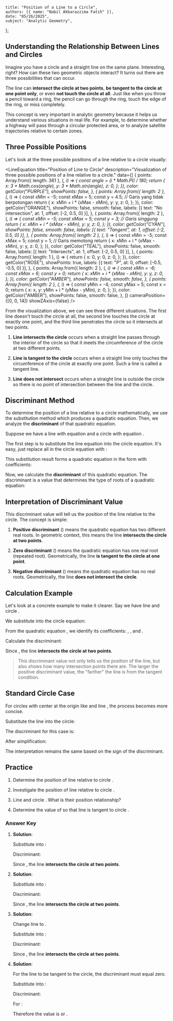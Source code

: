     title: "Position of a Line to a Circle",
    authors: [{ name: "Nabil Akbarazzima Fatih" }],
    date: "05/26/2025",
    subject: "Analytic Geometry",
};


## Understanding the Relationship Between Lines and Circles

Imagine you have a circle and a straight line on the same plane. Interesting, right? How can these two geometric objects interact? It turns out there are three possibilities that can occur.

The line can **intersect the circle at two points**, **be tangent to the circle at one point only**, or even **not touch the circle at all**. Just like when you throw a pencil toward a ring, the pencil can go through the ring, touch the edge of the ring, or miss completely.

This concept is very important in analytic geometry because it helps us understand various situations in real life. For example, to determine whether a highway will pass through a circular protected area, or to analyze satellite trajectories relative to certain zones.

## Three Possible Positions

Let's look at the three possible positions of a line relative to a circle visually:

<LineEquation
  title="Position of Line to Circle"
  description="Visualization of three possible positions of a line relative to a circle."
  data={[
    {
      points: Array.from({ length: 361 }, (_, i) => {
        const angle = (i * Math.PI) / 180;
        return {
          x: 3 * Math.cos(angle),
          y: 3 * Math.sin(angle),
          z: 0,
        };
      }),
      color: getColor("PURPLE"),
      showPoints: false,
    },
    {
      points: Array.from({ length: 2 }, (_, i) => {
        const xMin = -5;
        const xMax = 5;
        const y = 4.5; // Garis yang tidak berpotongan
        return {
          x: xMin + i * (xMax - xMin),
          y: y,
          z: 0,
        };
      }),
      color: getColor("ORANGE"),
      showPoints: false,
      smooth: false,
      labels: [{ text: "No intersection", at: 1, offset: [-2, 0.5, 0] }],
    },
    {
      points: Array.from({ length: 2 }, (_, i) => {
        const xMin = -5;
        const xMax = 5;
        const y = 3; // Garis singgung
        return {
          x: xMin + i * (xMax - xMin),
          y: y,
          z: 0,
        };
      }),
      color: getColor("CYAN"),
      showPoints: false,
      smooth: false,
      labels: [{ text: "Tangent", at: 1, offset: [-2, 0.5, 0] }],
    },
    {
      points: Array.from({ length: 2 }, (_, i) => {
        const xMin = -5;
        const xMax = 5;
        const y = 1; // Garis memotong
        return {
          x: xMin + i * (xMax - xMin),
          y: y,
          z: 0,
        };
      }),
      color: getColor("TEAL"),
      showPoints: false,
      smooth: false,
      labels: [{ text: "Intersects", at: 1, offset: [-2, 0.5, 0] }],
    },
    {
      points: Array.from({ length: 1 }, () => {
        return {
          x: 0,
          y: 0,
          z: 0,
        };
      }),
      color: getColor("ROSE"),
      showPoints: true,
      labels: [{ text: "P", at: 0, offset: [-0.5, -0.5, 0] }],
    },
    {
      points: Array.from({ length: 2 }, (_, i) => {
        const xMin = -6;
        const xMax = 6;
        const y = 0;
        return {
          x: xMin + i * (xMax - xMin),
          y: y,
          z: 0,
        };
      }),
      color: getColor("AMBER"),
      showPoints: false,
      smooth: false,
    },
    {
      points: Array.from({ length: 2 }, (_, i) => {
        const yMin = -4;
        const yMax = 5;
        const x = 0;
        return {
          x: x,
          y: yMin + i * (yMax - yMin),
          z: 0,
        };
      }),
      color: getColor("AMBER"),
      showPoints: false,
      smooth: false,
    },
  ]}
  cameraPosition={[0, 0, 14]}
  showZAxis={false}
/>

From the visualization above, we can see three different situations. The first line doesn't touch the circle at all, the second line touches the circle at exactly one point, and the third line penetrates the circle so it intersects at two points.

1. **Line intersects the circle** occurs when a straight line passes through the interior of the circle so that it meets the circumference of the circle at two different points.

2. **Line is tangent to the circle** occurs when a straight line only touches the circumference of the circle at exactly one point. Such a line is called a tangent line.

3. **Line does not intersect** occurs when a straight line is outside the circle so there is no point of intersection between the line and the circle.

## Discriminant Method

To determine the position of a line relative to a circle mathematically, we use the substitution method which produces a quadratic equation. Then, we analyze the **discriminant** of that quadratic equation.

Suppose we have a line with equation <InlineMath math="y = mx + c" /> and a circle with equation <InlineMath math="x^2 + y^2 + Dx + Ey + F = 0" />.

The first step is to substitute the line equation into the circle equation. It's easy, just replace all <InlineMath math="y" /> in the circle equation with <InlineMath math="mx + c" />:

<div className="flex flex-col gap-4">
  <BlockMath math="x^2 + (mx + c)^2 + Dx + E(mx + c) + F = 0" />
  <BlockMath math="x^2 + m^2x^2 + 2mcx + c^2 + Dx + Emx + Ec + F = 0" />
  <BlockMath math="(1 + m^2)x^2 + (2mc + D + Em)x + (c^2 + Ec + F) = 0" />
</div>

This substitution result forms a quadratic equation in the form <InlineMath math="ax^2 + bx + c = 0" /> with coefficients:

<div className="flex flex-col gap-4">
  <BlockMath math="a = 1 + m^2" />
  <BlockMath math="b = 2mc + D + Em" />
  <BlockMath math="c = c^2 + Ec + F" />
</div>

Now, we calculate the **discriminant** of this quadratic equation. The discriminant is a value that determines the type of roots of a quadratic equation:

<BlockMath math="\Delta = b^2 - 4ac" />

## Interpretation of Discriminant Value

This discriminant value will tell us the position of the line relative to the circle. The concept is simple:

1. **Positive discriminant** (<InlineMath math="\Delta > 0" />) means the quadratic equation has two different real roots. In geometric context, this means the line **intersects the circle at two points**.

2. **Zero discriminant** (<InlineMath math="\Delta = 0" />) means the quadratic equation has one real root (repeated root). Geometrically, the line **is tangent to the circle at one point**.

3. **Negative discriminant** (<InlineMath math="\Delta < 0" />) means the quadratic equation has no real roots. Geometrically, the line **does not intersect the circle**.

## Calculation Example

Let's look at a concrete example to make it clearer. Say we have line <InlineMath math="y = 2x - 1" /> and circle <InlineMath math="x^2 + y^2 - 4x + 2y - 4 = 0" />.

We substitute <InlineMath math="y = 2x - 1" /> into the circle equation:

<div className="flex flex-col gap-4">
  <BlockMath math="x^2 + (2x - 1)^2 - 4x + 2(2x - 1) - 4 = 0" />
  <BlockMath math="x^2 + 4x^2 - 4x + 1 - 4x + 4x - 2 - 4 = 0" />
  <BlockMath math="5x^2 - 4x - 5 = 0" />
</div>

From the quadratic equation <InlineMath math="5x^2 - 4x - 5 = 0" />, we identify its coefficients: <InlineMath math="a = 5" />, <InlineMath math="b = -4" />, and <InlineMath math="c = -5" />.

Calculate the discriminant:

<div className="flex flex-col gap-4">
  <BlockMath math="\Delta = b^2 - 4ac = (-4)^2 - 4(5)(-5)" />
  <BlockMath math="\Delta = 16 + 100 = 116" />
</div>

Since <InlineMath math="\Delta = 116 > 0" />, the line <InlineMath math="y = 2x - 1" /> **intersects the circle at two points**.

> This discriminant value not only tells us the position of the line, but also shows how many intersection points there are. The larger the positive discriminant value, the "farther" the line is from the tangent condition.

## Standard Circle Case

For circles with center at the origin like <InlineMath math="x^2 + y^2 = r^2" /> and line <InlineMath math="y = mx + c" />, the process becomes more concise.

Substitute the line into the circle:

<div className="flex flex-col gap-4">
  <BlockMath math="x^2 + (mx + c)^2 = r^2" />
  <BlockMath math="x^2 + m^2x^2 + 2mcx + c^2 = r^2" />
  <BlockMath math="(1 + m^2)x^2 + 2mcx + (c^2 - r^2) = 0" />
</div>

The discriminant for this case is:

<BlockMath math="\Delta = (2mc)^2 - 4(1 + m^2)(c^2 - r^2)" />

After simplification:

<BlockMath math="\Delta = 4[r^2(1 + m^2) - c^2]" />

The interpretation remains the same based on the sign of the discriminant.

## Practice

1. Determine the position of line <InlineMath math="y = x + 3" /> relative to circle <InlineMath math="x^2 + y^2 = 8" />.

2. Investigate the position of line <InlineMath math="y = -2x + 5" /> relative to circle <InlineMath math="x^2 + y^2 - 6x + 4y + 9 = 0" />.

3. Line <InlineMath math="2x + y - 4 = 0" /> and circle <InlineMath math="x^2 + y^2 = 5" />. What is their position relationship?

4. Determine the value of <InlineMath math="k" /> so that line <InlineMath math="y = x + k" /> is tangent to circle <InlineMath math="x^2 + y^2 = 18" />.

### Answer Key

1. **Solution**:

   Substitute <InlineMath math="y = x + 3" /> into <InlineMath math="x^2 + y^2 = 8" />:
   
   <div className="flex flex-col gap-4">
     <BlockMath math="x^2 + (x + 3)^2 = 8" />
     <BlockMath math="x^2 + x^2 + 6x + 9 = 8" />
     <BlockMath math="2x^2 + 6x + 1 = 0" />
   </div>
   
   Discriminant: <InlineMath math="\Delta = 6^2 - 4(2)(1) = 36 - 8 = 28" />
   
   Since <InlineMath math="\Delta = 28 > 0" />, the line **intersects the circle at two points**.

2. **Solution**:

   Substitute <InlineMath math="y = -2x + 5" /> into <InlineMath math="x^2 + y^2 - 6x + 4y + 9 = 0" />:
   
   <div className="flex flex-col gap-4">
     <BlockMath math="x^2 + (-2x + 5)^2 - 6x + 4(-2x + 5) + 9 = 0" />
     <BlockMath math="x^2 + 4x^2 - 20x + 25 - 6x - 8x + 20 + 9 = 0" />
     <BlockMath math="5x^2 - 34x + 54 = 0" />
   </div>
   
   Discriminant: <InlineMath math="\Delta = (-34)^2 - 4(5)(54) = 1156 - 1080 = 76" />
   
   Since <InlineMath math="\Delta = 76 > 0" />, the line **intersects the circle at two points**.

3. **Solution**:

   Change line <InlineMath math="2x + y - 4 = 0" /> to <InlineMath math="y = -2x + 4" />.
   
   Substitute into <InlineMath math="x^2 + y^2 = 5" />:
   
   <div className="flex flex-col gap-4">
     <BlockMath math="x^2 + (-2x + 4)^2 = 5" />
     <BlockMath math="x^2 + 4x^2 - 16x + 16 = 5" />
     <BlockMath math="5x^2 - 16x + 11 = 0" />
   </div>
   
   Discriminant: <InlineMath math="\Delta = (-16)^2 - 4(5)(11) = 256 - 220 = 36" />
   
   Since <InlineMath math="\Delta = 36 > 0" />, the line **intersects the circle at two points**.

4. **Solution**:

   For the line to be tangent to the circle, the discriminant must equal zero.
   
   Substitute <InlineMath math="y = x + k" /> into <InlineMath math="x^2 + y^2 = 18" />:
   
   <div className="flex flex-col gap-4">
     <BlockMath math="x^2 + (x + k)^2 = 18" />
     <BlockMath math="x^2 + x^2 + 2kx + k^2 = 18" />
     <BlockMath math="2x^2 + 2kx + (k^2 - 18) = 0" />
   </div>
   
   Discriminant: <InlineMath math="\Delta = (2k)^2 - 4(2)(k^2 - 18) = 4k^2 - 8k^2 + 144 = -4k^2 + 144" />
   
   For <InlineMath math="\Delta = 0" />:
   
   <div className="flex flex-col gap-4">
     <BlockMath math="-4k^2 + 144 = 0" />
     <BlockMath math="4k^2 = 144" />
     <BlockMath math="k^2 = 36" />
     <BlockMath math="k = \pm 6" />
   </div>
   
   Therefore the value is <InlineMath math="k = 6" /> or <InlineMath math="k = -6" />.